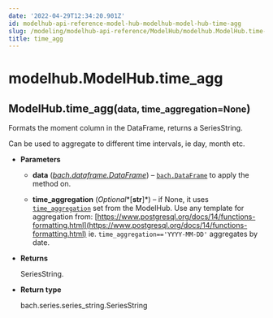 ```yaml
---
date: '2022-04-29T12:34:20.901Z'
id: modelhub-api-reference-model-hub-modelhub-model-hub-time-agg
slug: /modeling/modelhub-api-reference/ModelHub/modelhub.ModelHub.time-agg/
title: time_agg
---
```


# modelhub.ModelHub.time_agg

<div class="method">
<h2 class="signature-class"><span class="additional-name">ModelHub.</span><span class="name">time_agg(</span><small class="parameter-list"><span class="parameter" id="data">data</span>, <span class="parameter" id="time_aggregation">time_aggregation=None</span></small>)</h2>


<div class="content">

Formats the moment column in the DataFrame, returns a SeriesString.

Can be used to aggregate to different time intervals, ie day, month etc.


* **Parameters**

    
    * **data** ([*bach.dataframe.DataFrame*](/docs/modeling/bach/api-reference/DataFrame/bach.DataFrame/#bach.DataFrame)) – [`bach.DataFrame`](/docs/modeling/bach/api-reference/DataFrame/bach.DataFrame/#bach.DataFrame) to apply the method on.


    * **time_aggregation** (*Optional**[**str**]*) – if None, it uses [`time_aggregation`](/docs/modeling/modelhub-api-reference/ModelHub/modelhub.ModelHub.time-aggregation/#modelhub.ModelHub.time-aggregation) set from the
    ModelHub. Use any template for aggregation from:
    [https://www.postgresql.org/docs/14/functions-formatting.html](https://www.postgresql.org/docs/14/functions-formatting.html)
    ie. `time_aggregation=='YYYY-MM-DD'` aggregates by date.



* **Returns**

    SeriesString.



* **Return type**

    bach.series.series_string.SeriesString



</div>

</div>
